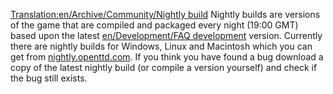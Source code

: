 [[Translation:en/Archive/Community/Nightly build]]
Nightly builds are versions of the game that are compiled and packaged every night (19:00 GMT) based upon the latest [[en/Development/FAQ development]] version. Currently there are nightly builds for Windows, Linux and Macintosh which you can get from [http://nightly.openttd.com/ nightly.openttd.com]. If you think you have found a bug download a copy of the latest nightly build (or compile a version yourself) and check if the bug still exists.